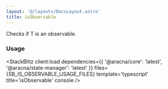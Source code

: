 ```yaml
---
layout: '@/layouts/DocsLayout.astro'
title: isObservable
---
```



Checks if T is an observable.

### Usage

<StackBlitz
  client:load
  dependencies={{ '@aracna/core': 'latest', '@aracna/state-manager': 'latest' }}
  files={SB_IS_OBSERVABLE_USAGE_FILES}
  template='typescript'
  title='isObservable'
  console
/>
